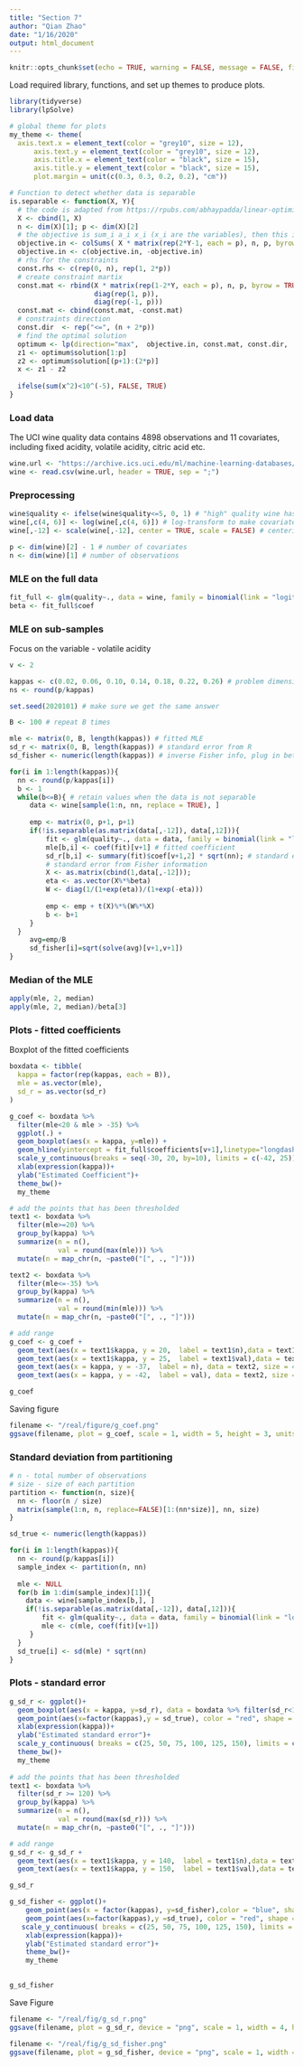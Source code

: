 ```yaml
---
title: "Section 7"
author: "Qian Zhao"
date: "1/16/2020"
output: html_document
---
```


```r
knitr::opts_chunk$set(echo = TRUE, warning = FALSE, message = FALSE, fig.align="center",fig.width=4, fig.height = 3)
```

Load required library, functions, and set up themes to produce plots. 

```r
library(tidyverse)
library(lpSolve)
```

```r
# global theme for plots
my_theme <- theme(
  axis.text.x = element_text(color = "grey10", size = 12),
      axis.text.y = element_text(color = "grey10", size = 12),
      axis.title.x = element_text(color = "black", size = 15),
      axis.title.y = element_text(color = "black", size = 15),
      plot.margin = unit(c(0.3, 0.3, 0.2, 0.2), "cm"))
```

```r
# Function to detect whether data is separable
is.separable <- function(X, Y){
  # the code is adapted from https://rpubs.com/abhaypadda/linear-optimization-example
  X <- cbind(1, X)
  n <- dim(X)[1]; p <- dim(X)[2]
  # the objective is sum_i a_i x_i (x_i are the variables), then this is the vector of a_i
  objective.in <- colSums( X * matrix(rep(2*Y-1, each = p), n, p, byrow = TRUE))
  objective.in <- c(objective.in, -objective.in)
  # rhs for the constraints
  const.rhs <- c(rep(0, n), rep(1, 2*p))
  # create constraint martix
  const.mat <- rbind(X * matrix(rep(1-2*Y, each = p), n, p, byrow = TRUE),
                     diag(rep(1, p)),
                     diag(rep(-1, p)))
  const.mat <- cbind(const.mat, -const.mat)
  # constraints direction
  const.dir  <- rep("<=", (n + 2*p))
  # find the optimal solution
  optimum <- lp(direction="max",  objective.in, const.mat, const.dir,  const.rhs)
  z1 <- optimum$solution[1:p]
  z2 <- optimum$solution[(p+1):(2*p)]
  x <- z1 - z2
  
  ifelse(sum(x^2)<10^(-5), FALSE, TRUE)
}
```

### Load data

The UCI wine quality data contains 4898 observations and 11 covariates, including fixed acidity, volatile acidity, citric acid etc. 

```r
wine.url <- "https://archive.ics.uci.edu/ml/machine-learning-databases/wine-quality/winequality-white.csv"
wine <- read.csv(wine.url, header = TRUE, sep = ";")
```

### Preprocessing

```r
wine$quality <- ifelse(wine$quality<=5, 0, 1) # "high" quality wine has score higher than 5
wine[,c(4, 6)] <- log(wine[,c(4, 6)]) # log-transform to make covariates look more normally distributed
wine[,-12] <- scale(wine[,-12], center = TRUE, scale = FALSE) # centering
```

```r
p <- dim(wine)[2] - 1 # number of covariates 
n <- dim(wine)[1] # number of observations
```

### MLE on the full data

```r
fit_full <- glm(quality~., data = wine, family = binomial(link = "logit"))
beta <- fit_full$coef
```
### MLE on sub-samples 

Focus on the variable - volatile acidity

```r
v <- 2
```

```r
kappas <- c(0.02, 0.06, 0.10, 0.14, 0.18, 0.22, 0.26) # problem dimensions
ns <- round(p/kappas)
```

```r
set.seed(2020101) # make sure we get the same answer
```

```r
B <- 100 # repeat B times 

mle <- matrix(0, B, length(kappas)) # fitted MLE
sd_r <- matrix(0, B, length(kappas)) # standard error from R
sd_fisher <- numeric(length(kappas)) # inverse Fisher info, plug in beta_hat from full data

for(i in 1:length(kappas)){
  nn <- round(p/kappas[i])
  b <- 1
  while(b<=B){ # retain values when the data is not separable
     data <- wine[sample(1:n, nn, replace = TRUE), ]
     
     emp <- matrix(0, p+1, p+1) 
     if(!is.separable(as.matrix(data[,-12]), data[,12])){
         fit <- glm(quality~., data = data, family = binomial(link = "logit"))
         mle[b,i] <- coef(fit)[v+1] # fitted coefficient
         sd_r[b,i] <- summary(fit)$coef[v+1,2] * sqrt(nn); # standard error from R, adjusted by sample size
         # standard error from Fisher information
         X <- as.matrix(cbind(1,data[,-12]));  
         eta <- as.vector(X%*%beta)
         W <- diag(1/(1+exp(eta))/(1+exp(-eta)))
         
         emp <- emp + t(X)%*%(W%*%X)
         b <- b+1
     }
  }
     avg=emp/B
     sd_fisher[i]=sqrt(solve(avg)[v+1,v+1])
}
```

### Median of the MLE 

```r
apply(mle, 2, median)
apply(mle, 2, median)/beta[3]
```

### Plots - fitted coefficients

Boxplot of the fitted coefficients

```r
boxdata <- tibble(
  kappa = factor(rep(kappas, each = B)),
  mle = as.vector(mle),
  sd_r = as.vector(sd_r) 
)
```

```r
g_coef <- boxdata %>% 
  filter(mle<20 & mle > -35) %>% 
  ggplot(.) +
  geom_boxplot(aes(x = kappa, y=mle)) + 
  geom_hline(yintercept = fit_full$coefficients[v+1],linetype="longdash", color = "red", size = 0.6) + 
  scale_y_continuous(breaks = seq(-30, 20, by=10), limits = c(-42, 25))+
  xlab(expression(kappa))+
  ylab("Estimated Coefficient")+
  theme_bw()+
  my_theme

# add the points that has been thresholded
text1 <- boxdata %>% 
  filter(mle>=20) %>% 
  group_by(kappa) %>% 
  summarize(n = n(),
            val = round(max(mle))) %>% 
  mutate(n = map_chr(n, ~paste0("[", ., "]")))

text2 <- boxdata %>% 
  filter(mle<=-35) %>% 
  group_by(kappa) %>% 
  summarize(n = n(),
            val = round(min(mle))) %>% 
  mutate(n = map_chr(n, ~paste0("[", ., "]")))

# add range
g_coef <- g_coef + 
  geom_text(aes(x = text1$kappa, y = 20,  label = text1$n),data = text1, size = 4) +
  geom_text(aes(x = text1$kappa, y = 25,  label = text1$val),data = text1, size = 4) +
  geom_text(aes(x = kappa, y = -37,  label = n), data = text2, size = 4) +
  geom_text(aes(x = kappa, y = -42,  label = val), data = text2, size = 4) 

g_coef
```

Saving figure
```r
filename <- "/real/figure/g_coef.png"
ggsave(filename, plot = g_coef, scale = 1, width = 5, height = 3, units = "in", dpi = 300) 
```


### Standard deviation from partitioning

```r
# n - total number of observations
# size - size of each partition
partition <- function(n, size){ 
  nn <- floor(n / size)
  matrix(sample(1:n, n, replace=FALSE)[1:(nn*size)], nn, size)
}
```

```r
sd_true <- numeric(length(kappas))

for(i in 1:length(kappas)){
  nn <- round(p/kappas[i])
  sample_index <- partition(n, nn)
  
  mle <- NULL
  for(b in 1:dim(sample_index)[1]){
    data <- wine[sample_index[b,], ]
    if(!is.separable(as.matrix(data[,-12]), data[,12])){
        fit <- glm(quality~., data = data, family = binomial(link = "logit"))
        mle <- c(mle, coef(fit)[v+1])
     }
  }
  sd_true[i] <- sd(mle) * sqrt(nn)
}
```

### Plots - standard error

```r
g_sd_r <- ggplot()+
  geom_boxplot(aes(x = kappa, y=sd_r), data = boxdata %>% filter(sd_r<120)  ) + 
  geom_point(aes(x=factor(kappas),y = sd_true), color = "red", shape = 17, size = 2)+
  xlab(expression(kappa))+
  ylab("Estimated standard error")+
  scale_y_continuous( breaks = c(25, 50, 75, 100, 125, 150), limits = c(10, 150))+
  theme_bw()+
  my_theme
  
# add the points that has been thresholded
text1 <- boxdata %>% 
  filter(sd_r >= 120) %>% 
  group_by(kappa) %>% 
  summarize(n = n(),
            val = round(max(sd_r))) %>% 
  mutate(n = map_chr(n, ~paste0("[", ., "]")))

# add range
g_sd_r <- g_sd_r + 
  geom_text(aes(x = text1$kappa, y = 140,  label = text1$n),data = text1, size = 4) +
  geom_text(aes(x = text1$kappa, y = 150,  label = text1$val),data = text1, size = 4) 

g_sd_r
```

```r
g_sd_fisher <- ggplot()+
    geom_point(aes(x = factor(kappas), y=sd_fisher),color = "blue", shape = 17, size = 2) + 
    geom_point(aes(x=factor(kappas),y =sd_true), color = "red", shape = 17, size = 2)+
   scale_y_continuous( breaks = c(25, 50, 75, 100, 125, 150), limits = c(10, 150))+
    xlab(expression(kappa))+
    ylab("Estimated standard error")+
    theme_bw()+
    my_theme
  

g_sd_fisher
```

Save Figure

```r
filename <- "/real/fig/g_sd_r.png"
ggsave(filename, plot = g_sd_r, device = "png", scale = 1, width = 4, height = 3, units = "in", dpi = 300) 

filename <- "/real/fig/g_sd_fisher.png"
ggsave(filename, plot = g_sd_fisher, device = "png", scale = 1, width = 4, height = 3, units = "in", dpi = 300) 
```
